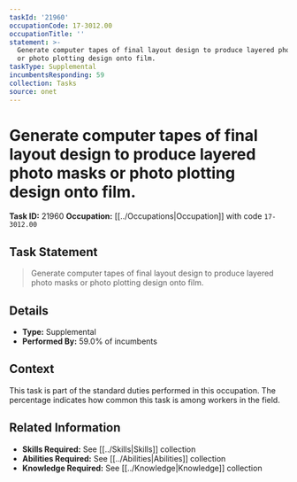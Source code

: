 ```yaml
---
taskId: '21960'
occupationCode: 17-3012.00
occupationTitle: ''
statement: >-
  Generate computer tapes of final layout design to produce layered photo masks
  or photo plotting design onto film.
taskType: Supplemental
incumbentsResponding: 59
collection: Tasks
source: onet
---
```

# Generate computer tapes of final layout design to produce layered photo masks or photo plotting design onto film.

**Task ID:** 21960
**Occupation:** [[../Occupations|Occupation]] with code `17-3012.00`

## Task Statement

> Generate computer tapes of final layout design to produce layered photo masks or photo plotting design onto film.

## Details

- **Type:** Supplemental
- **Performed By:** 59.0% of incumbents

## Context

This task is part of the standard duties performed in this occupation. The percentage indicates how common this task is among workers in the field.

## Related Information

- **Skills Required:** See [[../Skills|Skills]] collection
- **Abilities Required:** See [[../Abilities|Abilities]] collection
- **Knowledge Required:** See [[../Knowledge|Knowledge]] collection
